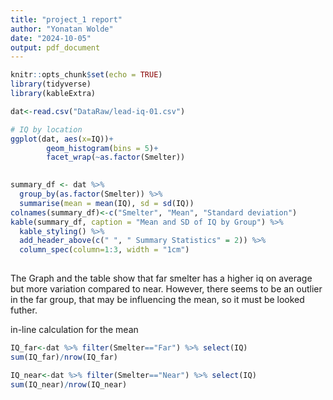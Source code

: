 ```yaml
---
title: "project_1 report"
author: "Yonatan Wolde"
date: "2024-10-05"
output: pdf_document
---
```


```r
knitr::opts_chunk$set(echo = TRUE)
library(tidyverse)
library(kableExtra)
```


```r
dat<-read.csv("DataRaw/lead-iq-01.csv")
```


```r
# IQ by location
ggplot(dat, aes(x=IQ))+
        geom_histogram(bins = 5)+
        facet_wrap(~as.factor(Smelter)) 
        
```

```r
summary_df <- dat %>%
  group_by(as.factor(Smelter)) %>%
  summarise(mean = mean(IQ), sd = sd(IQ))
colnames(summary_df)<-c("Smelter", "Mean", "Standard deviation")
kable(summary_df, caption = "Mean and SD of IQ by Group") %>%
  kable_styling() %>%  
  add_header_above(c(" ", " Summary Statistics" = 2)) %>%
  column_spec(column=1:3, width = "1cm")
       
```

The Graph and the table show that far smelter has a higher iq on average but more variation compared to near. However, there seems to be an outlier in the far group, that may be influencing the mean, so it must be looked futher. 

in-line calculation for the mean
```r
IQ_far<-dat %>% filter(Smelter=="Far") %>% select(IQ)
sum(IQ_far)/nrow(IQ_far)

IQ_near<-dat %>% filter(Smelter=="Near") %>% select(IQ)
sum(IQ_near)/nrow(IQ_near)

```

